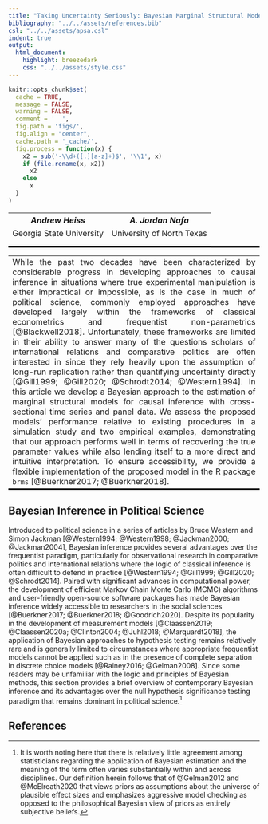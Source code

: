 ```yaml
---
title: "Taking Uncertainty Seriously: Bayesian Marginal Structural Models for Causal Inference in Political Science"
bibliography: "../../assets/references.bib"
csl: "../../assets/apsa.csl"
indent: true
output: 
  html_document:
    highlight: breezedark
    css: "../../assets/style.css"
---
```


```r
knitr::opts_chunk$set(
  cache = TRUE,
  message = FALSE,
  warning = FALSE,
  comment = '  ',
  fig.path = 'figs/',
  fig.align = "center",
  cache.path = '_cache/',
  fig.process = function(x) {
    x2 = sub('-\\d+([.][a-z]+)$', '\\1', x)
    if (file.rename(x, x2))
      x2
    else
      x
  }
)
```

<table class = "author" align="center" style="border-bottom: 2px solid black;">
  <tr>
    <th style="text-align:center;">*Andrew Heiss*</th>
    <th style="text-align:center;">*A. Jordan Nafa*</th>
  </tr>
  <tr>
    <td style="text-align:center; padding-bottom: 16px">Georgia State University</td>
    <td style="text-align:center; padding-bottom: 16px">University of North Texas</td>
  </tr>
</table>


<table style="border-bottom: 2px solid black; font-style: normal;">
<tr>
<td style="text-align:justify;">While the past two decades have been characterized by considerable progress in developing approaches to causal inference in situations where true experimental manipulation is either impractical or impossible, as is the case in much of political science, commonly employed approaches have developed largely within the frameworks of classical econometrics and frequentist non-parametrics [@Blackwell2018]. Unfortunately, these frameworks are limited in their ability to answer many of the questions scholars of international relations and comparative politics are often interested in since they rely heavily upon the assumption of long-run replication rather than quantifying uncertainty directly [@Gill1999; @Gill2020; @Schrodt2014; @Western1994]. In this article we develop a Bayesian approach to the estimation of marginal structural models for causal inference with cross-sectional time series and panel data. We assess the proposed models' performance relative to existing procedures in a simulation study and two empirical examples, demonstrating that our approach performs well in terms of recovering the true parameter values while also lending itself to a more direct and intuitive interpretation. To ensure accessibility, we provide a flexible implementation of the proposed model in the R package `brms` [@Buerkner2017; @Buerkner2018].</td>
</tr>
</table>

## Bayesian Inference in Political Science

Introduced to political science in a series of articles by Bruce Western and Simon Jackman [@Western1994; @Western1998; @Jackman2000; @Jackman2004], Bayesian inference provides several advantages over the frequentist paradigm, particularly for observational research in comparative politics and international relations where the logic of classical inference is often difficult to defend in practice [@Western1994; @Gill1999; @Gill2020; @Schrodt2014]. Paired with significant advances in computational power, the development of efficient Markov Chain Monte Carlo (MCMC) algorithms and user-friendly open-source software packages has made Bayesian inference widely accessible to researchers in the social sciences [@Buerkner2017; @Buerkner2018; @Goodrich2020]. Despite its popularity in the development of measurement models [@Claassen2019; @Claassen2020a; @Clinton2004; @Juhl2018; @Marquardt2018], the application of Bayesian approaches to hypothesis testing remains relatively rare and is generally limited to circumstances where appropriate frequentist models cannot be applied such as in the presence of complete separation in discrete choice models [@Rainey2016; @Gelman2008]. Since some readers may be unfamiliar with the logic and principles of Bayesian methods, this section provides a brief overview of contemporary Bayesian inference and its advantages over the null hypothesis significance testing paradigm that remains dominant in political science.^[It is worth noting here that there is relatively little agreement among statisticians regarding the application of Bayesian estimation and the meaning of the term often varies substantially within and across disciplines. Our definition herein follows that of @Gelman2012 and @McElreath2020 that views priors as assumptions about the universe of plausible effect sizes and emphasizes aggressive model checking as opposed to the philosophical Bayesian view of priors as entirely subjective beliefs.]

## References
